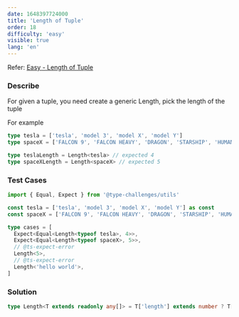 ```yaml
---
date: 1648397724000
title: 'Length of Tuple'
order: 18
difficulty: 'easy'
visible: true
lang: 'en'
---
```


Refer: [Easy - Length of Tuple](https://github.com/type-challenges/type-challenges/blob/main/questions/00018-easy-tuple-length/README.md)

### Describe

For given a tuple, you need create a generic Length, pick the length of the tuple

For example

```typescript
type tesla = ['tesla', 'model 3', 'model X', 'model Y']
type spaceX = ['FALCON 9', 'FALCON HEAVY', 'DRAGON', 'STARSHIP', 'HUMAN SPACEFLIGHT']

type teslaLength = Length<tesla> // expected 4
type spaceXLength = Length<spaceX> // expected 5
```

### Test Cases

```typescript
import { Equal, Expect } from '@type-challenges/utils'

const tesla = ['tesla', 'model 3', 'model X', 'model Y'] as const
const spaceX = ['FALCON 9', 'FALCON HEAVY', 'DRAGON', 'STARSHIP', 'HUMAN SPACEFLIGHT'] as const

type cases = [
  Expect<Equal<Length<typeof tesla>, 4>>,
  Expect<Equal<Length<typeof spaceX>, 5>>,
  // @ts-expect-error
  Length<5>,
  // @ts-expect-error
  Length<'hello world'>,
]
```

### Solution

```typescript
type Length<T extends readonly any[]> = T['length'] extends number ? T['length'] : never
```
